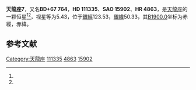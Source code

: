{{Starbox begin
| name = 天龍座7
}}
{{Starbox observe
| epoch = [[J2000.0|J2000.0]]
| constell = [[天龍座|天龍座]]<ref name=SIMBAD>{{cite web
 | url=http://simbad.u-strasbg.fr/simbad/sim-id?Ident=HR+4863
 | title =Pulsating variable Star
 | publisher=Centre de Données astronomiques de Strasbourg
 | work=SIMBAD
 | accessdate=2012-07-13}}</ref><ref name=DATA>{{cite web
 | url=http://vizier.u-strasbg.fr/viz-bin/VizieR-5?-out.add=.&-source=5050&-corr=PK=HR&-out.max=9999&HR=4863
 | title=VizieR Detailed Page
 | accessdate=2012-07-13
 | archive-date=2016-03-04
 | archive-url=https://web.archive.org/web/20160304200933/http://vizier.u-strasbg.fr/viz-bin/VizieR-5?-out.add=.&-source=5050&-corr=PK=HR&-out.max=9999&HR=4863
 | dead-url=no
 }}</ref>
| 星官 = 
| ra = {{RA|12|47|34.4}}<ref name=SIMBAD /><ref name=DATA />
| dec = {{DEC|+66|47|25}}<ref name=SIMBAD /><ref name=DATA />
| appmag_v = 5.43<ref name=SIMBAD /><ref name=DATA />
}}
{{Starbox character
| class = gK5<ref name=SIMBAD /><ref name=DATA />
| b-v = 1.56<ref name=SIMBAD /><ref name=DATA />
| u-b = <ref name=SIMBAD /><ref name=DATA />
| r-i = <ref name=SIMBAD /><ref name=DATA />
| variable = 
}}
{{Starbox astrometry
| radial_v = 
| prop_mo_ra = 8
| parallax = 0.023
| p_error = 
}}
{{Starbox catalog
| names =BD+67 764，[[SAO星表|SAO]] 15902，[[HD星表|HD]] 111335，[[HR星表|HR]] 4863}}
{{Starbox reference |Simbad=HR+4863}}
{{Starbox end}}

'''天龍座7'''，又名'''BD+67 764'''，'''HD 111335'''、'''SAO 15902'''、'''HR 4863'''，是[[天龍座|天龍座]]的一颗恒星<ref name=SIMBAD /><ref name=DATA />，视星等为5.43，位于[[銀道座標系|銀經]]123.53，[[銀道座標系|銀緯]]50.33，其[[B1900.0|B1900.0]]坐标为赤經{{RA|12|43|29.2}}，赤緯{{DEC|+67|50.33|11}}。

== 参考文献 ==
{{reflist}}

{{star-stub}}

{{天龍座恒星}}
[[Category:天龍座|Category:天龍座]]
[[Category:HD和HDE天體|111335]]
[[Category:HR天體|4863]]
[[Category:SAO天體|15902]]